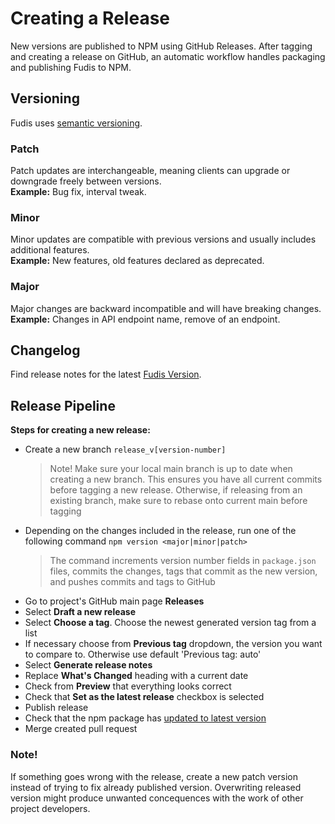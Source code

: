 
<Meta title="Documentation/Development/Creating a Release" />

# Creating a Release

New versions are published to NPM using GitHub Releases. After tagging and creating a release on GitHub, an automatic workflow handles packaging and publishing Fudis to NPM.

## Versioning

Fudis uses [semantic versioning](https://semver.org/).

### Patch
Patch updates are interchangeable, meaning clients can upgrade or downgrade freely between versions.\
**Example:** Bug fix, interval tweak.

### Minor
Minor updates are compatible with previous versions and usually includes additional features.\
**Example:** New features, old features declared as deprecated.

### Major
Major changes are backward incompatible and will have breaking changes.\
**Example:** Changes in API endpoint name, remove of an endpoint.

## Changelog

Find release notes for the latest [Fudis Version](https://github.com/funidata/fudis/releases).

## Release Pipeline

**Steps for creating a new release:**
- Create a new branch `release_v[version-number]`
	> Note! Make sure your local main branch is up to date when creating a new branch. This ensures you have all current commits before tagging a new release. Otherwise, if releasing from an existing branch, make sure to rebase onto current main before tagging
- Depending on the changes included in the release, run one of the following command `npm version <major|minor|patch>`
	> The command increments version number fields in `package.json` files, commits the changes, tags that commit as the new version, and pushes commits and tags to GitHub
- Go to project's GitHub main page **Releases**
- Select **Draft a new release**
- Select **Choose a tag**. Choose the newest generated version tag from a list
- If necessary choose from **Previous tag** dropdown, the version you want to compare to. Otherwise use default 'Previous tag: auto'
- Select **Generate release notes**
- Replace **What's Changed** heading with a current date
- Check from **Preview** that everything looks correct
- Check that **Set as the latest release** checkbox is selected
- Publish release
- Check that the npm package has [updated to latest version](https://www.npmjs.com/package/@funidata/ngx-fudis)
- Merge created pull request

### Note!
If something goes wrong with the release, create a new patch version instead of trying to fix already published version. Overwriting released version might produce unwanted concequences with the work of other project developers.
